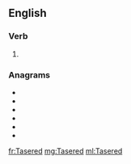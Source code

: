 ==English==

===Verb===
{{head|en|verb form}}

# {{en-past of|Taser}}

===Anagrams===
* {{l|en|dearest}}
* {{l|en|derates}}
* {{l|en|estrade}}
* {{l|en|readest}}
* {{l|en|redates}}
* {{l|en|sedater}}

[[fr:Tasered]]
[[mg:Tasered]]
[[ml:Tasered]]